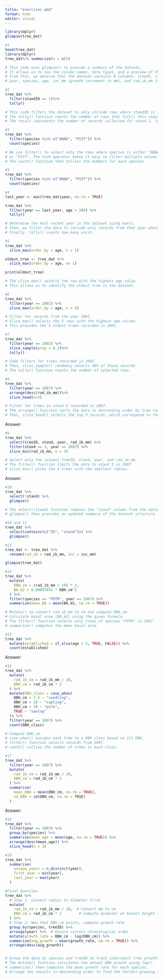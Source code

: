 ```yaml
---
title: "exercises.qmd"
format: html
editor: visual
---
```


```r
library(dplyr)
glimpse(tree_dat)
```

```r
#1
head(tree_dat)
library(dplyr)
tree_dat%>% summarize(n = n())

# This code uses glimpse() to provide a summary of the dataset.
# It allows us to see the column names, data types, and a preview of the data.
# From this, we observe that the dataset contains 8 columns: treeID, standID, stand, 
# year, species, age, inc_mm (growth increment in mm), and rad_ib_mm (radius in mm).

```


```r
#2
tree_dat %>%
  filter(standID == 1)%>%
  tally()

# This code filters the dataset to only include rows where standID is 1.
# The tally() function counts the number of rows that fufill this requirement.
# The result represents the number of records collected for stand 1. (979)

```


```r
#3
tree_dat %>%
  filter(species %in% c("ABBA", "PIST")) %>%
  count(species)

# We use filter() to select only the rows where species is either "ABBA" 
# or "PIST". The %in% operator makes it easy to filter multiple values.
# The count() function then tallies the numbers for each species.

```


```r
#3
tree_dat %>%
  filter(species %in% c("ABBA", "PIST")) %>%
  count(species)
```


```r
#4
last_year <- max(tree_dat$year, na.rm = TRUE)

tree_dat %>%
  filter(year == last_year, age > 200) %>%
  tally()

# Determine the most recent year in the dataset using max().
# Then, we filter the data to include only records from that year where age > 200.
# Finally, tally() counts how many exist.
```


```r
#5
tree_dat %>%
  slice_max(order_by = age, n = 1)

oldest_tree <- tree_dat %>%
  slice_max(order_by = age, n= 1)

print(oldest_tree)

# The slice_max() selects the row with the highest age value.
# This allows us to identify the oldest tree in the dataset.

```


```r
#6
tree_dat %>%
  filter(year == 2001) %>%
  slice_max(order_by = age, n = 5)

# Filter for records from the year 2001.
# Slice_max() selects the 5 rows with the highest age values.
# This provides the 5 oldest trees recorded in 2001.
```

```r
#7
tree_dat %>%
  filter(year == 2002) %>%
  slice_sample(prop = 0.3)%>%
  tally()

# Code filters for trees recorded in 2002.
# Then, slice_sample() randomly selects 30% of these records.
# The tally() function counts the number of selected rows.
```


```r
#8
tree_dat %>%
  filter(year == 2007) %>%
  arrange(desc(rad_ib_mm))%>%
  slice_head(n=3)

# Filter for trees in stand 5 recorded in 2007.
# The arrange() function sorts the data in descending order by tree radius.
# Then, slice_head() selects the top 3 records, which correspond to the largest trees.

```
Answer:

```r
#9
tree_dat %>%
  select(treeID, stand, year, rad_ib_mm) %>%
  filter(stand == 3, year == 2007) %>%
  slice_min(rad_ib_mm, n = 3)

# Select only the columns treeID, stand, year, and rad_ib_mm.
# The filter() function limits the data to stand 3 in 2007.
# slice_min() picks the 3 trees with the smallest radius.

```
Answer:

```r
#10
tree_dat %>%
  select(!stand) %>%
  glimpse()

# The select(!stand) function removes the "stand" column from the dataset.
# glimpse() then provides an updated summary of the dataset structure.
```

```r
#10 and 11
tree_dat %>%
  select(contains(c("ID", "stand"))) %>%
  glimpse()
```


```r
#13
tree_dat <- tree_dat %>%
  rename(rad_ib = rad_ib_mm, inc = inc_mm) 

glimpse(tree_dat)
```


```r
#14
tree_dat %>%
  mutate(
    DBH_cm = (rad_ib_mm / 10) * 2,
    BA_m2 = 0.00007854 * DBH_cm^2
  ) %>%
  filter(species == "POTR", year == 2007) %>%
  summarize(mean_BA = mean(BA_m2, na.rm = TRUE))

# Mutate() to convert rad_ib_mm to cm and compute DBH_cm.
# Calculate basal area (BA_m2) using the given formula.
# The filter() function selects only trees of species "POTR" in 2007.
# summarize() computes the mean basal area.

```


```r
#15
tree_dat %>%
  mutate(established = if_else(age > 5, TRUE, FALSE)) %>%
  count(established)
```

Answer:

```r
#16
tree_dat %>%
  mutate(
    rad_ib_cm = rad_ib_mm / 10,  
    DBH_cm = rad_ib_cm * 2
  ) %>%
  mutate(DBH_class = case_when(
    DBH_cm < 2.5 ~ "seedling",
    DBH_cm < 10 ~ "sapling",
    DBH_cm < 30 ~ "pole",
    TRUE ~ "sawlog"
  )) %>%
  filter(year == 2007) %>%
  count(DBH_class)

# Compute DBH_cm.
# case_when() assigns each tree to a DBH class based on its DBH.
# filter() function selects records from 2007.
# count() tallies the number of trees in each class.
```

```r
#17
tree_dat %>%
  filter(year == 2007) %>%
  mutate(
    rad_ib_cm = rad_ib_mm / 10,
    DBH_cm = rad_ib_cm * 2
  ) %>%
  summarise(
    mean_DBH = mean(DBH_cm, na.rm = TRUE),
    sd_DBH = sd(DBH_cm, na.rm = TRUE)
  )
```
Answer:

```r
#18
tree_dat %>%
  filter(year == 2003) %>%
  group_by(species) %>%
  summarise(mean_age = mean(age, na.rm = TRUE)) %>%
  arrange(desc(mean_age)) %>%
  slice_head(n = 3)
```

```r
#19
tree_dat %>%
  summarise(
    unique_years = n_distinct(year),
    first_year = min(year),
    last_year = max(year)
  )
```


```r
#Final Question
tree_dat %>%
  # Step 1: Convert radius to diameter first
  mutate(
    rad_ib_cm = rad_ib_mm / 10,  # Convert mm to cm
    DBH_cm = rad_ib_cm * 2        # Compute diameter at breast height (DBH)
  ) %>%
  # Step 2: Now that DBH_cm exists, compute growth rate
  group_by(species, treeID) %>%
  arrange(year) %>%  # Ensure correct chronological order
  mutate(growth_rate = DBH_cm - lag(DBH_cm)) %>%
  summarise(avg_growth = mean(growth_rate, na.rm = TRUE)) %>%
  arrange(desc(avg_growth))


# Group the data by species and treeID to track individual tree growth.
# The mutate() function calculates the annual DBH growth using lag().
# summarize() then computes the mean growth rate for each species.
# Arrange the results in descending order to find the fastest-growing species.

```

